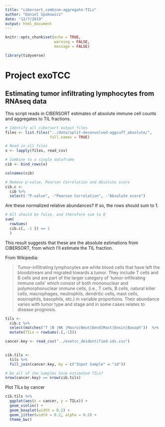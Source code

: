 ```yaml
---
title: "cibersort_combine-aggregate-TILs"
author: "Daniel Spakowicz"
date: "12/7/2019"
output: html_document
---
```


```r
knitr::opts_chunk$set(echo = TRUE,
                      warning = FALSE,
                      message = FALSE)

library(tidyverse)
```

# Project exoTCC
## Estimating tumor infiltrating lymphocytes from RNAseq data

This script reads in CIBERSORT estimates of absolute immune cell counts and aggregates to TIL fractions.

```r
# Identify all cibersort output files
files <- list.files("../data/split-deconvolved-aggcuff_absolute/",
                    full.names = TRUE)

# Read in all files
x <- lapply(files, read_csv)

# Combine to a single dataframe
cib <- bind_rows(x)

colnames(cib)

# Remove p-value, Pearson Correlation and Absolute score
cib.c <-
  cib %>%
  select(-"P-value", -"Pearson Correlation", -"Absolute score")
```

Are these normalized relative abundances? If so, the rows should sum to 1.

```r
# All should be false, and therefore sum to 0
sum(
  rowSums(
  cib.c[, -1 ]) == 1
  )

```

This result suggests that these are the absolute estimations from CIBERSORT, from which I'll estimate the TIL fraction.

From Wikipedia:

>Tumor-infiltrating lymphocytes are white blood cells that have left the bloodstream and migrated towards a tumor. They include T cells and B cells and are part of the larger category of ‘tumor-infiltrating immune cells’ which consist of both mononuclear and polymorphonuclear immune cells, (i.e., T cells, B cells, natural killer cells, macrophages, neutrophils, dendritic cells, mast cells, eosinophils, basophils, etc.) in variable proportions. Their abundance varies with tumor type and stage and in some cases relates to disease prognosis.

```r
tils <- 
  cib.c %>%
  select(matches("T |B |NK |Macro|Neut|Dend|Mast|Eosin|Basoph"))  %>%
  mutate(TILs = rowSums(.[,-1]))
```

```r
cancer.key <- read_csv("../exotcc_deidentified-ids.csv")
  

cib.tils <- 
  tils %>%
  full_join(cancer.key, by = c("Input Sample" = "id"))

# Do all of the samples have estimated TILs?
nrow(cancer.key) == nrow(cib.tils)
```

Plot TILs by cancer

```r
cib.tils %>%
  ggplot(aes(x = cancer, y = TILs)) +
  geom_violin() +
  geom_boxplot(width = 0.2) +
  geom_jitter(width = 0.2, alpha = 0.5) +
  theme_bw()
```

